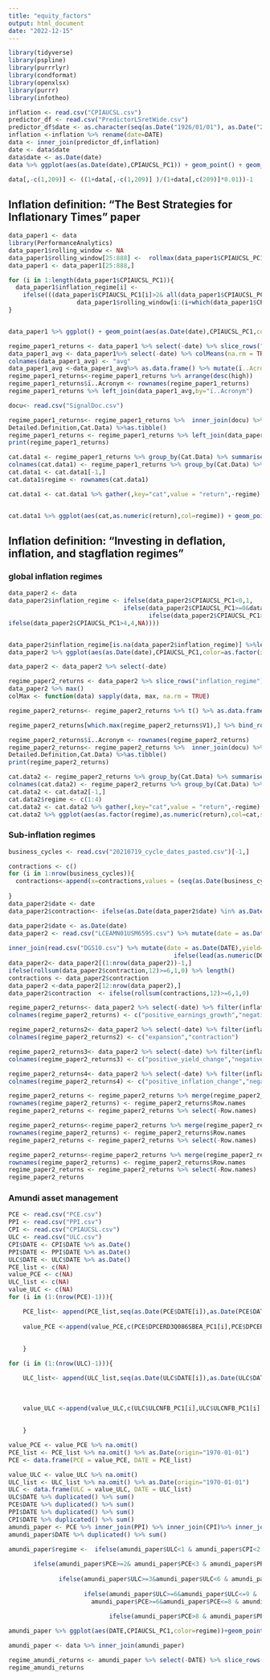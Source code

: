 ---
title: "equity_factors"
output: html_document
date: "2022-12-15"
---





```{r message=FALSE, warning=FALSE, include=FALSE, paged.print=FALSE}
library(tidyverse)
library(pspline)
library(purrrlyr)
library(condformat)
library(openxlsx)
library(purrr)
library(infotheo)
```



```{r}
inflation <- read.csv("CPIAUCSL.csv")
predictor_df <- read.csv("PredictorLSretWide.csv")
predictor_df$date <- as.character(seq(as.Date("1926/01/01"), as.Date("2021-12-31"), by = "month"))
inflation <-inflation %>% rename(date=DATE)
data <- inner_join(predictor_df,inflation)
date <- data$date
data$date <- as.Date(date)
data %>% ggplot(aes(as.Date(date),CPIAUCSL_PC1)) + geom_point() + geom_hline(yintercept = mean(data$CPIAUCSL_PC1),color="blue") + geom_hline(yintercept = sd(data$CPIAUCSL_PC1)+mean(data$CPIAUCSL_PC1),color="red")+geom_hline(yintercept = mean(data$CPIAUCSL_PC1)-sd(data$CPIAUCSL_PC1),color="red")+ggtitle("Inflation Data used in this research")

data[,-c(1,209)] <- ((1+data[,-c(1,209)] )/(1+data[,c(209)]*0.01))-1
```


## Inflation definition: "The Best Strategies for Inflationary Times" paper


```{r echo=FALSE}
data_paper1 <- data
library(PerformanceAnalytics) 
data_paper1$rolling_window <- NA
data_paper1$rolling_window[25:888] <-  rollmax(data_paper1$CPIAUCSL_PC1,25)*0.5
data_paper1 <- data_paper1[25:888,] 

for (i in 1:length(data_paper1$CPIAUCSL_PC1)){
  data_paper1$inflation_regime[i] <- 
    ifelse(((data_paper1$CPIAUCSL_PC1[i]>2& all(data_paper1$CPIAUCSL_PC1[i:(i+which(data_paper1$CPIAUCSL_PC1[i:length(data_paper1$CPIAUCSL_PC1)]>5)[1]-1)]>
                   data_paper1$rolling_window[i:(i+which(data_paper1$CPIAUCSL_PC1[i:length(data_paper1$CPIAUCSL_PC1)]>5)[1]-1)])))  || data_paper1$CPIAUCSL_PC1[i]>5 ,ifelse(data_paper1$CPIAUCSL_PC1[i]>data_paper1$rolling_window[i],1,0),0)
}


data_paper1 %>% ggplot() + geom_point(aes(as.Date(date),CPIAUCSL_PC1,color=as.factor(inflation_regime)))+  geom_line(aes(as.Date(date),rolling_window))+ggtitle("The Best Strategies for Inflationary Times paper definition of Inflation")

```



```{r echo=FALSE}
regime_paper1_returns <- data_paper1 %>% select(-date) %>% slice_rows("inflation_regime") %>% dmap(mean,na.rm=TRUE) %>% t()  %>% as.data.frame() %>% mutate(diff=V2-V1) %>% rename(high=V2,low=V1)
data_paper1_avg <- data_paper1%>% select(-date) %>% colMeans(na.rm = TRUE) %>% as.matrix() 
colnames(data_paper1_avg) <- "avg"
data_paper1_avg <-data_paper1_avg%>% as.data.frame() %>% mutate(ï..Acronym = rownames(data_paper1_avg))
regime_paper1_returns<-regime_paper1_returns %>% arrange(desc(high))
regime_paper1_returns$ï..Acronym <- rownames(regime_paper1_returns)
regime_paper1_returns %>% left_join(data_paper1_avg,by="ï..Acronym")
```


```{r echo=FALSE}
docu<- read.csv("SignalDoc.csv")

regime_paper1_returns<- regime_paper1_returns %>%  inner_join(docu) %>% select(low,high,diff,ï..Acronym,LongDescription,	
Detailed.Definition,Cat.Data) %>%as.tibble() 
regime_paper1_returns <- regime_paper1_returns %>% left_join(data_paper1_avg,by="ï..Acronym")
print(regime_paper1_returns)
```


```{r echo=FALSE}
cat.data1 <- regime_paper1_returns %>% group_by(Cat.Data) %>% summarise(high_inflation = mean(high,na.rm=TRUE),low_inflation = mean(low)) %>%t() %>% as.data.frame() 
colnames(cat.data1) <- regime_paper1_returns %>% group_by(Cat.Data) %>% summarise(high_inflation = mean(high,na.rm=TRUE),low_inflation = mean(low)) %>% .$Cat.Data
cat.data1 <- cat.data1[-1,]
cat.data1$regime <- rownames(cat.data1)

cat.data1 <- cat.data1 %>% gather(,key="cat",value = "return",-regime)


cat.data1 %>% ggplot(aes(cat,as.numeric(return),col=regime)) + geom_point(size=7) 

```

## Inflation definition: "Investing in deflation, inflation, and stagflation regimes"


### global inflation regimes

```{r echo=FALSE}
data_paper2 <- data
data_paper2$inflation_regime <- ifelse(data_paper2$CPIAUCSL_PC1<0,1,
                                ifelse(data_paper2$CPIAUCSL_PC1>=0&data_paper2$CPIAUCSL_PC1<=2,2,
                                       ifelse(data_paper2$CPIAUCSL_PC1>2&data_paper2$CPIAUCSL_PC1<=4,3,
ifelse(data_paper2$CPIAUCSL_PC1>4,4,NA))))


data_paper2$inflation_regime[is.na(data_paper2$inflation_regime)] %>%length()
data_paper2 %>% ggplot(aes(as.Date(date),CPIAUCSL_PC1,color=as.factor(inflation_regime))) + geom_point()+ggtitle("Investing in deflation, inflation, and stagflation regimes")
```

```{r echo=FALSE}
data_paper2 <- data_paper2 %>% select(-date) 

regime_paper2_returns <- data_paper2 %>% slice_rows("inflation_regime") %>% dmap(mean,na.rm=TRUE) %>% t()  %>% as.data.frame()
data_paper2 %>% max()
colMax <- function(data) sapply(data, max, na.rm = TRUE)
```


```{r echo=FALSE}
regime_paper2_returns<- regime_paper2_returns %>% t() %>% as.data.frame() %>% select(-CPIAUCSL_PC1,-inflation_regime) %>% t() %>% as.data.frame()

regime_paper2_returns[which.max(regime_paper2_returns$V1),] %>% bind_rows(regime_paper2_returns[which.max(regime_paper2_returns$V2),]) %>% bind_rows(regime_paper2_returns[which.max(regime_paper2_returns$V3),]) %>% bind_rows(regime_paper2_returns[which.max(regime_paper2_returns$V4),])
```



```{r echo=FALSE}
regime_paper2_returns$ï..Acronym <- rownames(regime_paper2_returns)
regime_paper2_returns<- regime_paper2_returns %>%  inner_join(docu) %>% select(V1,V2,V3,V4,ï..Acronym,LongDescription,	
Detailed.Definition,Cat.Data) %>%as.tibble() 
print(regime_paper2_returns)
```

```{r echo=FALSE}
cat.data2 <- regime_paper2_returns %>% group_by(Cat.Data) %>% summarise(meanV1 = mean(V1,na.rm=TRUE),meanV2 = mean(V2),meanV3 = mean(V3),meanV4 = mean(V4)) %>%t() %>% as.data.frame() 
colnames(cat.data2) <- regime_paper2_returns %>% group_by(Cat.Data) %>% summarise(meanV1 = mean(V1,na.rm=TRUE),meanV2 = mean(V2),meanV3 = mean(V3),meanV4 = mean(V4)) %>% .$Cat.Data
cat.data2 <- cat.data2[-1,]
cat.data2$regime <- c(1:4)
cat.data2 <- cat.data2 %>% gather(,key="cat",value = "return",-regime)
cat.data2 %>% ggplot(aes(as.factor(regime),as.numeric(return),col=cat,size=7)) + geom_point() +geom_line()
```

### Sub-inflation regimes


```{r}

business_cycles <- read.csv("20210719_cycle_dates_pasted.csv")[-1,] 

contractions <- c()
for (i in 1:nrow(business_cycles)){
  contractions<-append(x=contractions,values = (seq(as.Date(business_cycles[i,1]), as.Date(business_cycles[i,2]), by="month")))
  
}
data_paper2$date <- date
data_paper2$contraction<- ifelse(as.Date(data_paper2$date) %in% as.Date(contractions[(contractions>=date[1])]),1,0)
```



```{r}
data_paper2$date <- as.Date(date)
data_paper2 <- read.csv("LCEAMN01USM659S.csv") %>% mutate(date = as.Date(DATE),earnings_growth= ifelse(lead(as.numeric(LCEAMN01USM659S))-as.numeric(LCEAMN01USM659S)<0 ,0,1)) %>% select(date,earnings_growth) %>%
  
inner_join(read.csv("DGS10.csv") %>% mutate(date = as.Date(DATE),yield=
                                              ifelse(lead(as.numeric(DGS10))-as.numeric(DGS10)<0,0,1)) %>% select(date,yield),by="date") %>% inner_join(data_paper2,by="date") %>% mutate(inflation_change=ifelse(lead(CPIAUCSL_PC1)-CPIAUCSL_PC1<0,0,1))
data_paper2<- data_paper2[(1:nrow(data_paper2))-1,]
ifelse(rollsum(data_paper2$contraction,12)>=6,1,0) %>% length()
contractions <- data_paper2$contraction 
data_paper2 <-data_paper2[12:nrow(data_paper2),] 
data_paper2$contraction  <- ifelse(rollsum(contractions,12)>=6,1,0)
```


```{r}
regime_paper2_returns<- data_paper2 %>% select(-date) %>% filter(inflation_regime==4) %>% slice_rows(c("earnings_growth")) %>% dmap(mean,na.rm=TRUE) %>% t()  %>% as.data.frame() 
colnames(regime_paper2_returns) <- c("positive_earnings_growth","negative_earnings_growth")

regime_paper2_returns2<- data_paper2 %>% select(-date) %>% filter(inflation_regime==4) %>% slice_rows(c("contraction")) %>% dmap(mean,na.rm=TRUE) %>% t()  %>% as.data.frame() 
colnames(regime_paper2_returns2) <- c("expansion","contraction")

regime_paper2_returns3<- data_paper2 %>% select(-date) %>% filter(inflation_regime==4) %>% slice_rows(c("yield")) %>% dmap(mean,na.rm=TRUE) %>% t()  %>% as.data.frame() 
colnames(regime_paper2_returns3) <- c("positive_yield_change","negative_yield_change","no_yield_change")

regime_paper2_returns4<- data_paper2 %>% select(-date) %>% filter(inflation_regime==4) %>% slice_rows(c("inflation_change")) %>% dmap(mean,na.rm=TRUE) %>% t()  %>% as.data.frame() 
colnames(regime_paper2_returns4) <- c("positive_inflation_change","negative_inflation_change")

regime_paper2_returns <- regime_paper2_returns %>% merge(regime_paper2_returns2, by=0) 
rownames(regime_paper2_returns) <- regime_paper2_returns$Row.names
regime_paper2_returns <- regime_paper2_returns %>% select(-Row.names)

regime_paper2_returns<-regime_paper2_returns %>% merge(regime_paper2_returns3,by=0) 
rownames(regime_paper2_returns) <- regime_paper2_returns$Row.names
regime_paper2_returns <- regime_paper2_returns %>% select(-Row.names)  

regime_paper2_returns<-regime_paper2_returns %>% merge(regime_paper2_returns4,by=0) 
rownames(regime_paper2_returns) <- regime_paper2_returns$Row.names
regime_paper2_returns <- regime_paper2_returns %>% select(-Row.names)  
regime_paper2_returns
```



### Amundi asset management


```{r}
PCE <- read.csv("PCE.csv")
PPI <- read.csv("PPI.csv")
CPI <- read.csv("CPIAUCSL.csv")
ULC <- read.csv("ULC.csv")
CPI$DATE <- CPI$DATE %>% as.Date() 
PPI$DATE <- PPI$DATE %>% as.Date()
ULC$DATE <- ULC$DATE %>% as.Date()
PCE_list <- c(NA)
value_PCE <- c(NA)
ULC_list <- c(NA)
value_ULC <- c(NA)
for (i in (1:(nrow(PCE)-1))){

    PCE_list<- append(PCE_list,seq(as.Date(PCE$DATE[i]),as.Date(PCE$DATE[i+1]),by="month")[1:3])
    
    value_PCE <-append(value_PCE,c(PCE$DPCERD3Q086SBEA_PC1[i],PCE$DPCERD3Q086SBEA_PC1[i],PCE$DPCERD3Q086SBEA_PC1[i]))
    
    
    }

for (i in (1:(nrow(ULC)-1))){

    ULC_list<- append(ULC_list,seq(as.Date(ULC$DATE[i]),as.Date(ULC$DATE[i+1]),by="month")[1:3])
    
   
    
    value_ULC <-append(value_ULC,c(ULC$ULCNFB_PC1[i],ULC$ULCNFB_PC1[i],ULC$ULCNFB_PC1[i]))
    
    
    }

value_PCE <- value_PCE %>% na.omit()
PCE_list <- PCE_list %>% na.omit() %>% as.Date(origin="1970-01-01") 
PCE <- data.frame(PCE = value_PCE, DATE = PCE_list)

value_ULC <- value_ULC %>% na.omit()
ULC_list <- ULC_list %>% na.omit() %>% as.Date(origin="1970-01-01") 
ULC <- data.frame(ULC = value_ULC, DATE = ULC_list)
ULC$DATE %>% duplicated() %>% sum()
PCE$DATE %>% duplicated() %>% sum()
PPI$DATE %>% duplicated() %>% sum()
CPI$DATE %>% duplicated() %>% sum()
amundi_paper <- PCE %>% inner_join(PPI) %>% inner_join(CPI)%>% inner_join(ULC)
amundi_paper$DATE %>% duplicated() %>% sum()
```

```{r} 
amundi_paper$regime <-  ifelse(amundi_paper$ULC<1 & amundi_paper$CPI<2 & amundi_paper$PPI<1 & amundi_paper$PCE<2,"def_reg", 
  
       ifelse(amundi_paper$PCE>=2& amundi_paper$PCE<3 & amundi_paper$PPI>=2&amundi_paper$PPI<3 & amundi_paper$CPI>=2&amundi_paper$CPI<3 & amundi_paper$ULC>=2&amundi_paper$ULC<3,"normal",
              
              ifelse(amundi_paper$ULC>=3&amundi_paper$ULC<6 & amundi_paper$PCE>=3&amundi_paper$PCE<6 & amundi_paper$PPI>=3&amundi_paper$PPI<6 & amundi_paper$CPI>=3&amundi_paper$CPI<6,"infl_reg",
                     
                     ifelse(amundi_paper$ULC>=6&amundi_paper$ULC<=9 &
                       amundi_paper$PCE>=6&amundi_paper$PCE<=8 & amundi_paper$PPI>=6&amundi_paper$PPI<=10 & amundi_paper$CPI>=6&amundi_paper$CPI<=10,"hyp_recovery",
                            
                            ifelse(amundi_paper$PCE>8 & amundi_paper$PPI>10 & amundi_paper$CPI>10 & amundi_paper$ULC>9,"hyp_recesion","ka")))))
```

```{r}
amundi_paper %>% ggplot(aes(DATE,CPIAUCSL_PC1,color=regime))+geom_point()+ggtitle("Amundi paper Inflation definition")
```


```{r echo=FALSE}
amundi_paper <- data %>% inner_join(amundi_paper)

regime_amundi_returns <- amundi_paper %>% select(-DATE) %>% slice_rows("regime") %>% dmap(mean,na.rm=TRUE) %>% t()  %>% as.data.frame() 
regime_amundi_returns
```







